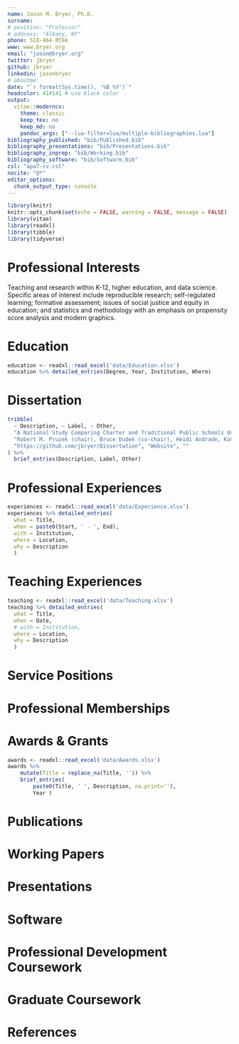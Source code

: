 ```yaml
---
name: Jason M. Bryer, Ph.D.
surname: 
# position: "Professor"
# address: "Albany, NY"
phone: 518-464-8594
www: www.bryer.org
email: "jason@bryer.org"
twitter: jbryer
github: jbryer
linkedin: jasonbryer
# aboutme: 
date: "`r format(Sys.time(), '%B %Y')`"
headcolor: 414141 # use black color
output:
  vitae::moderncv:
    theme: classic
    keep_tex: no
    keep_md: no
    pandoc_args: ["--lua-filter=lua/multiple-bibliographies.lua"]
bibliography_published: "bib/Published.bib"
bibliography_presentations: "bib/Presentations.bib"
bibliography_inprep: "bib/Working.bib"
bibliography_software: "bib/Software.bib"
csl: "apa7-cv.csl"
nocite: "@*"
editor_options: 
  chunk_output_type: console
---
```



```r
library(knitr)
knitr::opts_chunk$set(echo = FALSE, warning = FALSE, message = FALSE)
library(vitae)
library(readxl)
library(tibble)
library(tidyverse)

```

# Professional Interests

Teaching and research within K-12, higher education, and data science. Specific areas of interest include reproducible research; self-regulated learning; formative assessment; issues of social justice and equity in education; and statistics and methodology with an emphasis on propensity score analysis and modern graphics.

# Education

```r
education <- readxl::read_excel('data/Education.xlsx')
education %>% detailed_entries(Degree, Year, Institution, Where)
```

# Dissertation

```r
tribble(
  ~ Description, ~ Label, ~ Other,
  "A National Study Comparing Charter and Traditional Public Schools Using Propensity Score Analysis", "Title", "",
  "Robert M. Pruzek (chair), Bruce Dudek (co-chair), Heidi Andrade, Kathryn S. Schiller", "Committee", "",
  "https://github.com/jbryer/Dissertation", "Website", ""
) %>% 
  brief_entries(Description, Label, Other)

```

# Professional Experiences

```r
experiences <- readxl::read_excel('data/Experience.xlsx')
experiences %>% detailed_entries(
  what = Title, 
  when = paste0(Start, ' - ', End), 
  with = Institution,
  where = Location,
  why = Description
  )
```

# Teaching Experiences

```r
teaching <- readxl::read_excel('data/Teaching.xlsx')
teaching %>% detailed_entries(
  what = Title, 
  when = Date, 
  # with = Institution,
  where = Location,
  why = Description
  )
```

# Service Positions

\cvline{2014-present}{Founding Organizer of the Albany R Users Group\newline Website: \url{http://www.meetup.com/Albany-R-Users-Group}}

\subsection{\textbf{Dissertation Committees}}
\cvline{current}{David Franklin - Relationship between grit, mindset, and academic achievement}
\cvline{2019}{Erica Pawlo - Identifying Profiles of Motivational Processes in Online College Students and Their Relations to Multiple Indicators of Academic Success}
\cvline{2018}{Kimberly Speershneider - The Differentiated Impact Of Early Entry Into Head Start On Social Competence And Literacy: An Applied Propensity Score Analysis}
\cvline{2015}{Chrisopher Valle - Effects Of Criteria-Referenced Formative Assessment On Achievement In Music}
\cvline{2015}{Fei Chen - The Impact of Criteria-Referenced Formative Assessment On Fifth Grade Students' Theater Arts
And English Language Arts Achievement}

\subsection{\textbf{Excelsior College}}
\cvline{2015-2019}{Chair, Diagnostic Assessment \& Achievement of College Skills Advisory Committee}
\cvline{2014-2018}{Chair, Technology Advisory Committee}
\cvline{2014-2018}{Committee Member, Information Technology Council}
\cvline{2017-2018}{Committee Member, Academic Affairs Council}
\cvline{2013-2014}{Committee Member, Persistence Measure Task Force}
\cvline{2010-2014}{Committee Member, Student Learning Support Services Committee}
\cvline{2010-2014}{Committee Member, Data Definitions \& Quality}
\cvline{2010-2013}{Committee Member, Information Technology Operations \& Security Committee}
\cvline{2011-2012}{Committee Member, Search Committee for Assistant Provost}
\cvline{2009-2010}{Committee Member, Early Alert System for Identifying Non-Persistent Students}
\cvline{2009}{Chair, Task Force on a Library of Model Courses}
\cvline{2009-2010}{Committee Member, System for Storing Information at Excelsior College}

\subsection{\textbf{City School District of Albany}}
\cvline{2011-2012}{\small Committee Member, Grade Configuration Committee; Chair of the Accountability Subcommittee}

\subsection{\textbf{American Educational Research Association}}
\cvline{2009-2011}{Treasurer, Studying and Self-Regulated Learning Special Interest Group}
\cvline{2009-2010}{Committee Member, Division D Membership Committee}

\subsection{\textbf{University at Albany, Division of Educational Psychology \& Methodology}}
\cvline{2007-2008}{Treasurer, Graduate Student Organization}


# Professional Memberships

\cvline{AERA}{\href{http://aera.net}{American Educational Research Association}}
\cvline{ASA}{\href{http://www.amstat.org/}{American Statistical Association}}
\cvline{NCME}{\href{http://www.ncme.org}{National Council on Measurement in Education}}
\cvline{NEAIR}{\href{http://www.neair.org}{North East Association for Institutional Research}}


# Awards \& Grants

```r
awards <- readxl::read_excel('data/Awards.xlsx')
awards %>% 
	mutate(Title = replace_na(Title, '')) %>%
	brief_entries(
		paste0(Title, ' ', Description, na.print=''), 
		Year )
```



# Publications

\begingroup
\setlength{\parindent}{-0.5in}
\setlength{\leftskip}{0.5in}

::: {#refs_published}
:::

\endgroup


# Working Papers

\begingroup
\setlength{\parindent}{-0.5in}
\setlength{\leftskip}{0.5in}

::: {#refs_inprep}
:::


\endgroup


# Presentations

\begingroup
\setlength{\parindent}{-0.5in}
\setlength{\leftskip}{0.5in}

::: {#refs_presentations}
:::

\endgroup



# Software

\begingroup
\setlength{\parindent}{-0.5in}
\setlength{\leftskip}{0.5in}

::: {#refs_software}
:::

\endgroup


# Professional Development Coursework

\cvline{2019}{Applied Machine Learning, Max Kuhn, Rstudio::conf workshop.}
\cvline{2018}{Teach the Tidyverse, Garrett Grolemund, Rstudio::conf workshop.}
\cvline{2017}{Advanced Shiny, Joe Cheng, Rstudio::conf workshop.}
\cvline{2015}{Targeted Learning, Sherri Rose, Atlantic Causal Inference Conference short course.}
\cvline{2014}{Applied Predictive Modeling in R, Max Kuhn, useR! Pre-Conference workshop.}
\cvline{2013}{Using Spatial Data, Roger Bivand, useR! Pre-Conference workshop.}
\cvline{2012}{Statistical Modeling in the R Context, Bill Venables, useR! Pre-Conference workshop.}
\cvline{2012}{Geospatial Data in R and Beyond, Barry Rowlingson, useR! Pre-conference workshop.}
\cvline{2012}{Building R Web Applications with Rook, Jeffry Horner, useR! Pre-conference workshop.}
\cvline{2012}{Using the School Attendance Boundary Information System (SABINS), Salvatore Saporito and David Van Riper, AERA Mini-Course.}
\cvline{2011}{R Development Master Class, Hadley Wickham}
\cvline{2011}{Fitting and Evaluating Mixed Models using \texttt{lme4}, Douglas Bates.}
\cvline{2011}{National Assessment of Educational Progress (NAEP) Database training,	National Center for Educational Statistics.}
\cvline{2011}{Presenting Data and Information,	Edward Tufte.}
\cvline{2010}{Handling missing data in R with MICE, Karin Groothuis-Oudshoorn and Stef van Buuren, useR!}
\cvline{2010}{Elastic-R, a google docs-like portal for data analysis in the cloud, Karim Chine, useR!}
\cvline{2009}{Using IPEDS Data for Institutional Effectiveness, Mary Ann Coughlin, NEAIR Workshop.}
\cvline{2009}{Accessing and Analyzing National Databases in Secondary and Higher Education, Terrell L. Strayhorn, AERA Extended Course.}
\cvline{2009}{An Introduction to Hierarchical Linear Modeling with R, J. Kyle Roberts, AERA Mini-Course.}
\cvline{2008}{An Introduction to Propensity Score Analysis, Robert M. Pruzek, University at Albany.}
\cvline{2008}{An Introduction to GIS for Educational Researchers, Mark Hogrebe, Courtney A. Bell, \& Charisse A. Gulosino, AERA Mini-Course.}
\cvline{2008}{Foregrounding Issues of Equity and Diversity in Mathematics Education Research: Implications for Research Methods and Teacher Development, Ban Battey, et al., AERA Mini-Course.}
\cvline{2008}{A ``Gentle" Introduction to Statistical Analysis and Teaching with R, Brandon K. Vaughn, AERA Mini-Course.}

# Graduate Coursework

\cvline{}{\textbf{Completed at the University at Albany}}
\cvline{EPSY 522}{Adolescent Development}
\cvline{EPSY 530}{Statistical Methods I}
\cvline{EPSY 540}{Assessment in Education}
\cvline{EPSY 610}{Advanced Educational Psychology: Learning \& Instruction}
\cvline{EPSY 623}{Advanced Developmental Psychology}
\cvline{EPSY 630}{Statistical Methods II}
\cvline{EPSY 640}{Educational \& Psychological Measurement}
\cvline{EPSY 687}{Institute in Education: Item Response Theory}
\cvline{EPSY 713}{Self-Regulated Learning}
\cvline{EPSY 721}{Comparative Theories in Human Development}
\cvline{EPSY 725}{Seminar in Human Development: Language Development}
\cvline{ECPY 725}{Multivariate Applications in Counseling Psychology}
\cvline{ECPY 726}{Analysis of Covariance Structures}
\cvline{EPSY 735}{Seminar in Statistics (PSA, bootstrapping, factor analysis)}
\cvline{EPSY 761}{History \& Issues in Special Education}
\cvline{EAPS 762}{Seminar in Advanced Research Methods for Educational Leadership (HLM)}
\cvline{EPSY 780}{Seminar in the Profession of Educational Psychology}
\cvline{ETAP 850}{Equity, Diversity, \& Social Justice in Mathematics \& Science Education}
\cvline{EPSY 887}{Institute in Education: The Use of R in Educational Psychology}
\cvline{EPSY 887}{Institute in Education: Modern Graphics for Social Science Research}
\cvline{}{\textbf{Completed at the College of Saint Rose}}
\cvline{EDU 506}{Educational Foundations}
\cvline{EDU 530}{Middle School Education: Theory \& Practice}
\cvline{EDU 590}{Research Seminar}
\cvline{EPY 500}{Educational Research}
\cvline{EPY 502}{Survey of Educational Psychology}
\cvline{SEC 515}{Curriculum \& Instruction in Secondary Schools}
\cvline{SEC 518}{Literacy Improvement in Secondary Schools}
\cvline{SEC 522}{Methods of Teaching Math in Secondary Schools}

\clearpage

# References

\subsection{\textbf{Bruce Dudek, Ph.D.}}
\cvline{}{Professor, Department of Psychology}
\cvline{Email}{\href{mailto:bruce.dudek@albany.edu}{bruce.dudek@albany.edu}}
\cvline{Phone}{(518) 442-4824}
\cvline{Address}{Social Sciences 327\newline University at Albany\newline 1400 Western Ave\newline Albany, NY 12222}

\subsection{\textbf{Lisa Daniels, Ph.D.}}
\cvline{}{Assistant Vice President}
\cvline{Email}{\href{mailto:ldaniels@excelsior.edu}{ldaniels@excelsior.edu}}
\cvline{Phone}{(518) 608-8398}
\cvline{Address}{7 Columbia Circle\newline Albany, NY 12203-5159}

\subsection{\textbf{Heidi Andrade, Ed.D.}}
\cvline{}{Director \& Associate Professor, Division of Educational Psychology \& Methodology}
\cvline{Email}{\href{mailto:handrade@albany.edu}{handrade@albany.edu}}\cvline{Phone}{(518) 437-4422}\cvline{Address}{ED 210, School of Education\newline University at Albany\newline 1400 Western Ave\newline Albany, NY 12222}

